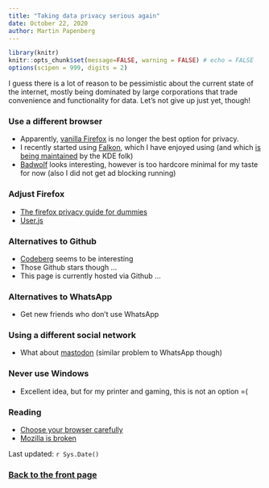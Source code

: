 ```yaml
---
title: "Taking data privacy serious again"
date: October 22, 2020
author: Martin Papenberg
---
```


```r

library(knitr)
knitr::opts_chunk$set(message=FALSE, warning = FALSE) # echo = FALSE
options(scipen = 999, digits = 2)

```

I guess there is a lot of reason to be pessimistic about the current state of 
the internet, mostly being dominated by large corporations that trade 
convenience and functionality for data. Let's not give up just yet, though!

### Use a different browser

- Apparently, [vanilla Firefox](http://unixsheikh.com/articles/choose-your-browser-carefully.html) 
is no longer the best option for privacy. 
- I recently started using 
[Falkon](https://www.falkon.org/), which I have enjoyed using (and which [is 
being maintained](https://invent.kde.org/network/falkon) by the KDE folk)
- [Badwolf](https://hacktivis.me/projects/badwolf) looks interesting, however 
is too hardcore minimal for my taste for now (also I did not get ad blocking running)

### Adjust Firefox

- [The firefox privacy guide for dummies](https://12bytes.org/articles/tech/firefox/the-firefox-privacy-guide-for-dummies/)
- [User.js](https://github.com/arkenfox/user.js)

### Alternatives to Github

- [Codeberg](https://blog.codeberg.org/codebergorg-launched.html) seems to be interesting
- Those Github stars though ... 
- This page is currently hosted via Github ...

### Alternatives to WhatsApp

- Get new friends who don't use WhatsApp

### Using a different social network

- What about [mastodon](https://joinmastodon.org/) (similar problem to WhatsApp though)

### Never use Windows

- Excellent idea, but for my printer and gaming, this is not an option =(

### Reading 

- [Choose your browser carefully](http://unixsheikh.com/articles/choose-your-browser-carefully.html)
- [Mozilla is broken](https://hacktivis.me/articles/Mozilla%20is%20Broken)

Last updated: `r Sys.Date()`

### <a href="index.html">Back to the front page</a>

&nbsp;
